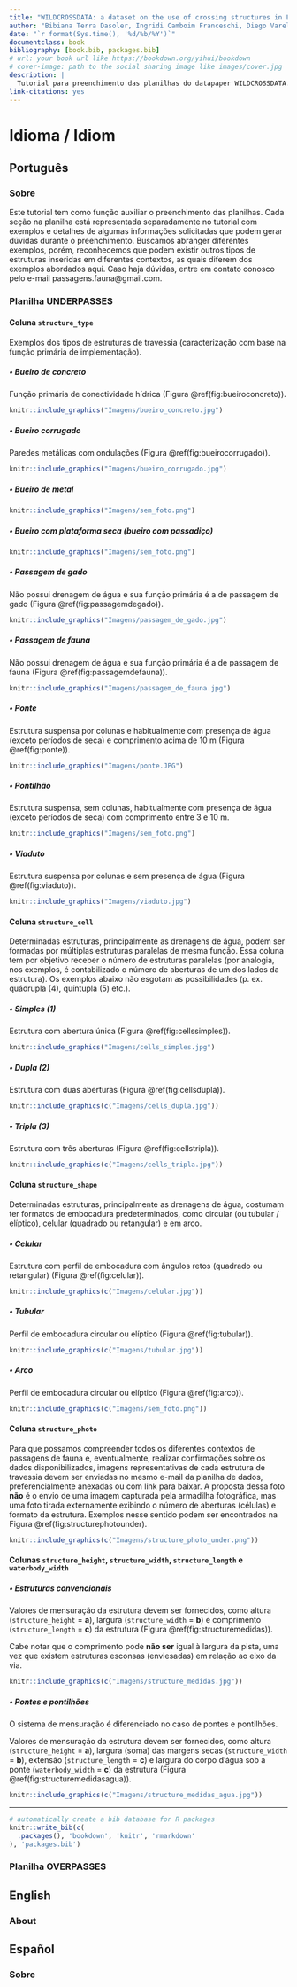 ```yaml
--- 
title: "WILDCROSSDATA: a dataset on the use of crossing structures in Latin America"
author: "Bibiana Terra Dasoler, Ingridi Camboim Franceschi, Diego Varela, Fernanda Zimmermann Teixeira, Igor Pfeifer Coelho, Larissa Donida Biasotto, Larissa Oliveira Gonçalves, Rubem Dornas, Andreas Kindel"
date: "`r format(Sys.time(), '%d/%b/%Y')`"
documentclass: book
bibliography: [book.bib, packages.bib]
# url: your book url like https://bookdown.org/yihui/bookdown
# cover-image: path to the social sharing image like images/cover.jpg
description: |
  Tutorial para preenchimento das planilhas do datapaper WILDCROSSDATA.
link-citations: yes
---
```


# Idioma / Idiom {.tabset .tabset-fade .tabset-pills}

## Português

### Sobre

Este tutorial tem como função auxiliar o preenchimento das planilhas. Cada seção na planilha está representada separadamente no tutorial com exemplos e detalhes de algumas informações solicitadas que podem gerar dúvidas durante o preenchimento. 
Buscamos abranger diferentes exemplos, porém, reconhecemos que podem existir outros tipos de estruturas inseridas em diferentes contextos, as quais diferem dos exemplos abordados aqui. Caso haja dúvidas, entre em contato conosco pelo e-mail passagens.fauna@gmail.com.

### Planilha UNDERPASSES

#### Coluna `structure_type`
Exemplos dos tipos de estruturas de travessia (caracterização com base na função primária de implementação).

##### • Bueiro de concreto
Função primária de conectividade hídrica (Figura \@ref(fig:bueiroconcreto)).

```r
knitr::include_graphics("Imagens/bueiro_concreto.jpg")
```

##### • Bueiro corrugado
Paredes metálicas com ondulações (Figura \@ref(fig:bueirocorrugado)).

```r
knitr::include_graphics("Imagens/bueiro_corrugado.jpg")
```

##### • Bueiro de metal
```r
knitr::include_graphics("Imagens/sem_foto.png")
```

##### • Bueiro com plataforma seca (bueiro com passadiço)
```r
knitr::include_graphics("Imagens/sem_foto.png")
```

##### • Passagem de gado
Não possui drenagem de água e sua função primária é a de passagem de gado (Figura \@ref(fig:passagemdegado)).
```r
knitr::include_graphics("Imagens/passagem_de_gado.jpg")
```

##### • Passagem de fauna
Não possui drenagem de água e sua função primária é a de passagem de fauna (Figura \@ref(fig:passagemdefauna)).
```r
knitr::include_graphics("Imagens/passagem_de_fauna.jpg")
```

##### • Ponte
Estrutura suspensa por colunas e habitualmente com presença de água (exceto períodos de seca) e comprimento acima de 10 m (Figura \@ref(fig:ponte)).
```r
knitr::include_graphics("Imagens/ponte.JPG")
```

##### • Pontilhão
Estrutura suspensa, sem colunas, habitualmente com presença de água (exceto períodos de seca) com comprimento entre 3 e 10 m.
```r
knitr::include_graphics("Imagens/sem_foto.png")
```

##### • Viaduto
Estrutura suspensa por colunas e sem presença de água (Figura \@ref(fig:viaduto)).
```r
knitr::include_graphics("Imagens/viaduto.jpg")
```

#### Coluna `structure_cell`
Determinadas estruturas, principalmente as drenagens de água, podem ser formadas por múltiplas estruturas paralelas de mesma função. Essa coluna tem por objetivo receber o número de estruturas paralelas (por analogia, nos exemplos, é contabilizado o número de aberturas de um dos lados da estrutura). Os exemplos abaixo não esgotam as possibilidades (p. ex. quádrupla (4), quíntupla (5) etc.).

##### • Simples (1)
Estrutura com abertura única (Figura \@ref(fig:cellssimples)).
```r
knitr::include_graphics("Imagens/cells_simples.jpg")
```

##### • Dupla (2)
Estrutura com duas aberturas (Figura \@ref(fig:cellsdupla)).
```r
knitr::include_graphics(c("Imagens/cells_dupla.jpg"))
```

##### • Tripla (3)
Estrutura com três aberturas (Figura \@ref(fig:cellstripla)).
```r
knitr::include_graphics(c("Imagens/cells_tripla.jpg"))
```

#### Coluna `structure_shape`
Determinadas estruturas, principalmente as drenagens de água, costumam ter formatos de embocadura predeterminados, como circular (ou tubular / elíptico), celular (quadrado ou retangular) e em arco.

##### • Celular
Estrutura com perfil de embocadura com ângulos retos (quadrado ou retangular)
 (Figura \@ref(fig:celular)).
```r
knitr::include_graphics(c("Imagens/celular.jpg"))
```

##### • Tubular
Perfil de embocadura circular ou elíptico
 (Figura \@ref(fig:tubular)).
```r
knitr::include_graphics(c("Imagens/tubular.jpg"))
```

##### • Arco
Perfil de embocadura circular ou elíptico
 (Figura \@ref(fig:arco)).
```r
knitr::include_graphics(c("Imagens/sem_foto.png"))
```

#### Coluna `structure_photo`
Para que possamos compreender todos os diferentes contextos de passagens de fauna e, eventualmente, realizar confirmações sobre os dados disponibilizados, imagens representativas de cada estrutura de travessia devem ser enviadas no mesmo e-mail da planilha de dados, preferencialmente anexadas ou com link para baixar. A proposta dessa foto **não** é o envio de uma imagem capturada pela armadilha fotográfica, mas uma foto tirada externamente exibindo o número de aberturas (células) e formato da estrutura. Exemplos nesse sentido podem ser encontrados na Figura \@ref(fig:structurephotounder).

```r
knitr::include_graphics(c("Imagens/structure_photo_under.png"))
```

#### Colunas `structure_height`, `structure_width`, `structure_length` e `waterbody_width`

##### • Estruturas convencionais
Valores de mensuração da estrutura devem ser fornecidos, como altura (`structure_height` = **a**), largura (`structure_width` = **b**) e comprimento (`structure_length` = **c**) da estrutura (Figura \@ref(fig:structuremedidas)).

Cabe notar que o comprimento pode **não ser** igual à largura da pista, uma vez que existem estruturas esconsas (enviesadas) em relação ao eixo da via.
```r
knitr::include_graphics(c("Imagens/structure_medidas.jpg"))
```

##### • Pontes e pontilhões
O sistema de mensuração é diferenciado no caso de pontes e pontilhões.

Valores de mensuração da estrutura devem ser fornecidos, como altura (`structure_height` = **a**), largura (soma) das margens secas (`structure_width` = **b**), extensão (`structure_length` = **c**) e largura do corpo d'água sob a ponte (`waterbody_width` = **c**) da estrutura (Figura \@ref(fig:structuremedidasagua)).

```r
knitr::include_graphics(c("Imagens/structure_medidas_agua.jpg"))
```

***

```r
# automatically create a bib database for R packages
knitr::write_bib(c(
  .packages(), 'bookdown', 'knitr', 'rmarkdown'
), 'packages.bib')
```
### Planilha OVERPASSES

## English
### About

## Español
### Sobre
